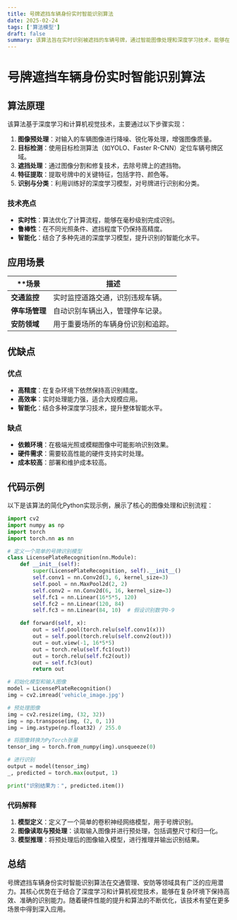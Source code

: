 ```yaml
---
title: 号牌遮挡车辆身份实时智能识别算法
date: 2025-02-24
tags: ['算法模型']
draft: false
summary: 该算法旨在实时识别被遮挡的车辆号牌，通过智能图像处理和深度学习技术，能够在复杂环境下仍保持高精度的识别能力。
---
```


# 号牌遮挡车辆身份实时智能识别算法

## 算法原理

该算法基于深度学习和计算机视觉技术，主要通过以下步骤实现：

1. **图像预处理**：对输入的车辆图像进行降噪、锐化等处理，增强图像质量。
2. **目标检测**：使用目标检测算法（如YOLO、Faster R-CNN）定位车辆号牌区域。
3. **遮挡处理**：通过图像分割和修复技术，去除号牌上的遮挡物。
4. **特征提取**：提取号牌中的关键特征，包括字符、颜色等。
5. **识别与分类**：利用训练好的深度学习模型，对号牌进行识别和分类。

### 技术亮点

- **实时性**：算法优化了计算流程，能够在毫秒级别完成识别。
- **鲁棒性**：在不同光照条件、遮挡程度下仍保持高精度。
- **智能化**：结合了多种先进的深度学习模型，提升识别的智能化水平。

## 应用场景

| \*\*场景       | 描述                               |
| -------------- | ---------------------------------- |
| **交通监控**   | 实时监控道路交通，识别违规车辆。   |
| **停车场管理** | 自动识别车辆出入，管理停车记录。   |
| **安防领域**   | 用于重要场所的车辆身份识别和追踪。 |

## 优缺点

### 优点

- **高精度**：在复杂环境下依然保持高识别精度。
- **高效率**：实时处理能力强，适合大规模应用。
- **智能化**：结合多种深度学习技术，提升整体智能水平。

### 缺点

- **依赖环境**：在极端光照或模糊图像中可能影响识别效果。
- **硬件需求**：需要较高性能的硬件支持实时处理。
- **成本较高**：部署和维护成本较高。

## 代码示例

以下是该算法的简化Python实现示例，展示了核心的图像处理和识别流程：

```python
import cv2
import numpy as np
import torch
import torch.nn as nn

# 定义一个简单的号牌识别模型
class LicensePlateRecognition(nn.Module):
    def __init__(self):
        super(LicensePlateRecognition, self).__init__()
        self.conv1 = nn.Conv2d(3, 6, kernel_size=3)
        self.pool = nn.MaxPool2d(2, 2)
        self.conv2 = nn.Conv2d(6, 16, kernel_size=3)
        self.fc1 = nn.Linear(16*5*5, 120)
        self.fc2 = nn.Linear(120, 84)
        self.fc3 = nn.Linear(84, 10)  # 假设识别数字0-9

    def forward(self, x):
        out = self.pool(torch.relu(self.conv1(x)))
        out = self.pool(torch.relu(self.conv2(out)))
        out = out.view(-1, 16*5*5)
        out = torch.relu(self.fc1(out))
        out = torch.relu(self.fc2(out))
        out = self.fc3(out)
        return out

# 初始化模型和输入图像
model = LicensePlateRecognition()
img = cv2.imread('vehicle_image.jpg')

# 预处理图像
img = cv2.resize(img, (32, 32))
img = np.transpose(img, (2, 0, 1))
img = img.astype(np.float32) / 255.0

# 将图像转换为PyTorch张量
tensor_img = torch.from_numpy(img).unsqueeze(0)

# 进行识别
output = model(tensor_img)
_, predicted = torch.max(output, 1)

print("识别结果为：", predicted.item())
```

### 代码解释

1. **模型定义**：定义了一个简单的卷积神经网络模型，用于号牌识别。
2. **图像读取与预处理**：读取输入图像并进行预处理，包括调整尺寸和归一化。
3. **模型推理**：将预处理后的图像输入模型，进行推理并输出识别结果。

## 总结

号牌遮挡车辆身份实时智能识别算法在交通管理、安防等领域具有广泛的应用潜力。其核心优势在于结合了深度学习和计算机视觉技术，能够在复杂环境下保持高效、准确的识别能力。随着硬件性能的提升和算法的不断优化，该技术有望在更多场景中得到深入应用。
